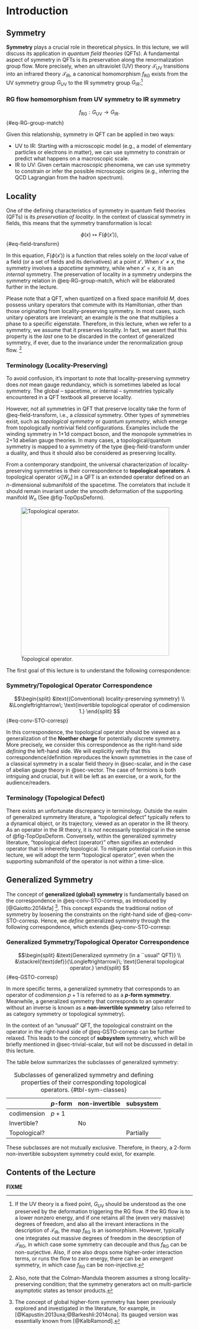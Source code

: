 # Introduction

## Symmetry

**Symmetry** plays a crucial role in theoretical physics. 
In this lecture, we will discuss its application in *quantum field theories* (QFTs). 
A fundamental aspect of symmetry in QFTs is its preservation along the renormalization group flow.
More precisely, when an ultraviolet (UV) theory $\mathcal{T}_\text{UV}$ transitions into an infrared theory $\mathcal{T}_\text{IR}$, 
a canonical homomorphism $f_\text{RG}$ exists from the UV symmetry group $G_\text{UV}$ to the IR symmetry group $G_\text{IR}$:[^SymRG]

::: {.callout-important icon="true"}
### RG flow homomorphism from UV symmetry to IR symmetry
$$
f_\text{RG} : G_\text{UV} \to G_\text{IR}.
$${#eq-RG-group-match}
:::

Given this relationship, symmetry in QFT can be applied in two ways:

* UV to IR: Starting with a microscopic model (e.g., a model of elementary particles or electrons in matter), we can use symmetry to constrain or predict what happens on a macroscopic scale.
* IR to UV: Given certain macroscopic phenomena, we can use symmetry to constrain or infer the possible microscopic origins (e.g., inferring the QCD Lagrangian from the hadron spectrum).

[^SymRG]: If the UV theory is a fixed point, $G_\text{UV}$ should be understood as the one preserved by the deformation triggering the RG flow. 
If the RG flow is to a lower nonzero energy, and if one retains all the (even very massive) degrees of freedom, and also all the irrevant interactions in the description of $\mathcal{T}_\text{IR}$, 
the map $f_\text{RG}$ is an isomorphism.
However, typically one integrates out massive degrees of freedom in the description of $\mathcal{T}_\text{RG}$, 
in which case some symmetry can decouple and thus $f_\text{RG}$ can be non-surjective. 
Also, if one also drops some higher-order interaction terms, or runs the flow to zero energy, 
there can be an *emergent* symmetry, in which case $f_\text{RG}$ can be non-injective.

## Locality

One of the defining characteristics of symmetry in quantum field theories (QFTs) is its *preservation of locality*. 
In the context of classical symmetry in fields, this means that the symmetry transformation is local:

$$
\phi(x) \mapsto F(\phi(x')),
$${#eq-field-transform}

In this equation, $F(\phi(x'))$ is a function that relies solely on the *local* value of a field (or a set of fields and its derivatives) at a point $x'$.
When $x'\neq x$, the symmetry involves a *spacetime* symmetry, while when $x'=x$, it is an *internal* symmetry.
The preservation of locality in a symmetry underpins the symmetry relation in @eq-RG-group-match, which will be elaborated further in the lecture.

:::{.callout-note}
Please note that a QFT, when quantized on a fixed space manifold $M$, does possess unitary operators that commute with its Hamiltonian, other than those originating from locality-preserving symmetry. 
In most cases, such unitary operators are irrelevant; an example is the one that multiplies a phase to a specific eigenstate.
Therefore, in this lecture, when we refer to a symmetry, we assume that it preserves locality.
In fact, we assert that this property is the *last* one to be discarded in the context of generalized symmetry, if ever, due to the invariance under the renormalization group flow. [^ColemanMandula]
:::

[^ColemanMandula]: Also, note that the Colman-Mandula theorem assumes a strong locality-preserving condition; that the symmetry generators act on multi-particle asymptotic states as tensor products.


::: {.callout-note collapse="false"}
### Terminology (Locality-Preserving)
To avoid confusion, it's important to note that locality-preserving symmetry does *not* mean gauge redundancy, which is sometimes labeled as local symmetry. The global -- spacetime, or internal -- symmetries typically encountered in a QFT textbook all preserve locality.
:::


However, not all symmetries in QFT that preserve locality take the form of @eq-field-transform, i.e., a *classical* symmetry. 
Other types of symmetries exist, such as *topological symmetry* or *quantum symmetry*, which emerge from topologically nontrivial field configurations.
Examples include the winding symmetry in 1+1d compact boson, and the monopole symmetries in 2+1d abelian gauge theories.
In many cases, a topological/quantum symmetry is mapped to a symmetry of the type @eq-field-transform under a duality, and thus it should also be considered as preserving locality.

From a contemporary standpoint, the universal characterization of locality-preserving symmetries is their correspondence to **topological operators**. 
A topological operator $\mathcal{D}[W_n]$ in a QFT is an extended operator defined on an $n$-dimensional submanifold of the spacetime. The correlators that include it should remain invariant under the smooth deformation of the supporting manifold $W_n$ (See @fig-TopOpsDeform).

![Topological operator.](figures/TopOpsDeform.png){#fig-TopOpsDeform width=400}

The first goal of this lecture is to understand the following correspondence:

::: {.callout-important}
### Symmetry/Topological Operator Correspondence
$$\begin{split}
&\text{(Conventional) locality-preserving symmetry} \\ 
&\Longleftrightarrow\;
\text{invertible topological operator of codimension 1.}
\end{split}
$${#eq-conv-STO-corresp}
:::
In this correspondence, the topological operator should be viewed as a generalization of the **Noether charge** for potentially discrete symmetry.
More precisely, we consider this correspondence as the right-hand side *defining* the left-hand side.
We will explicitly verify that this correspondence/definition reproduces the known symmetries in the case of a classical symmetry in a scalar field theory in @sec-scalar, and in the case of abelian gauge theory in @sec-vector. The case of fermions is both intriguing and crucial, but it will be left as an exercise, or a work, for the audience/readers.


::: {.callout-note collapse="false"}
### Terminology (Topological Defect)
There exists an unfortunate discrepancy in terminology. Outside the realm of generalized symmetry literature, a "topological defect" typically refers to a dynamical object, or its trajectory, viewed as an operator in the IR theory. As an operator in the IR theory, it is *not* necessarily topological in the sense of @fig-TopOpsDeform. Conversely, within the generalized symmetry literature, "topological defect (operator)" often signifies an extended operator that is inherently topological. To mitigate potential confusion in this lecture, we will adopt the term "topological operator", even when the supporting submanifold of the operator is not within a time-slice.
:::

## Generalized Symmetry

The concept of **generalized (global) symmetry** is fundamentally based on the correspondence in @eq-conv-STO-corresp, as introduced by [@Gaiotto:2014kfa] [^GKSW].
This concept expands the traditional notion of symmetry by loosening the constraints on the right-hand side of @eq-conv-STO-corresp. 
Hence, we *define* generalized symmetry through the following correspondence, which extends @eq-conv-STO-corresp:

::: {.callout-important}
### Generalized Symmetry/Topological Operator Correspondence
$$\begin{split}
&\text{Generalized symmetry (in a ``usual" QFT)} \\ 
&\stackrel{\text{def}}{\Longleftrightarrow}\;
\text{General topological operator.}
\end{split}
$${#eq-GSTO-corresp}
:::

In more specific terms, a generalized symmetry that corresponds to an operator of codimension $p+1$ is referred to as a **$p$-form symmetry**. 
Meanwhile, a generalized symmetry that corresponds to an operator without an inverse is known as a **non-invertible symmetry** (also referred to as category symmetry or topological symmetry).

In the context of an "unusual" QFT, the topological constraint on the operator in the right-hand side of @eq-GSTO-corresp can be further relaxed. 
This leads to the concept of **subsystem** symmetry, which will be briefly mentioned in @sec-trivial-scalar, but will not be discussed in detail in this lecture.

The table below summarizes the subclasses of generalized symmetry:

|              | $p$-form | non-invertible | subsystem  |
|--------------|----------|----------------|------------|
| codimension  | $p+1$    |                |            |
| Invertible?  |          | No             |            |
| Topological? |          |                | Partially  |

:Subclasses of generalized symmetry and defining properties of their corresponding topological operators. {#tbl-sym-classes}

These subclasses are not mutually exclusive. Therefore, in theory, a 2-form non-invertible subsystem symmetry could exist, for example.

[^GKSW]: The concept of global higher-form symmetry has been previously explored and investigated in the literature, for example, in [@Kapustin:2013uxa;@Barkeshli:2014cna]. Its gauged version was essentially known from [@KalbRamond].

## Contents of the Lecture
**FIXME**
